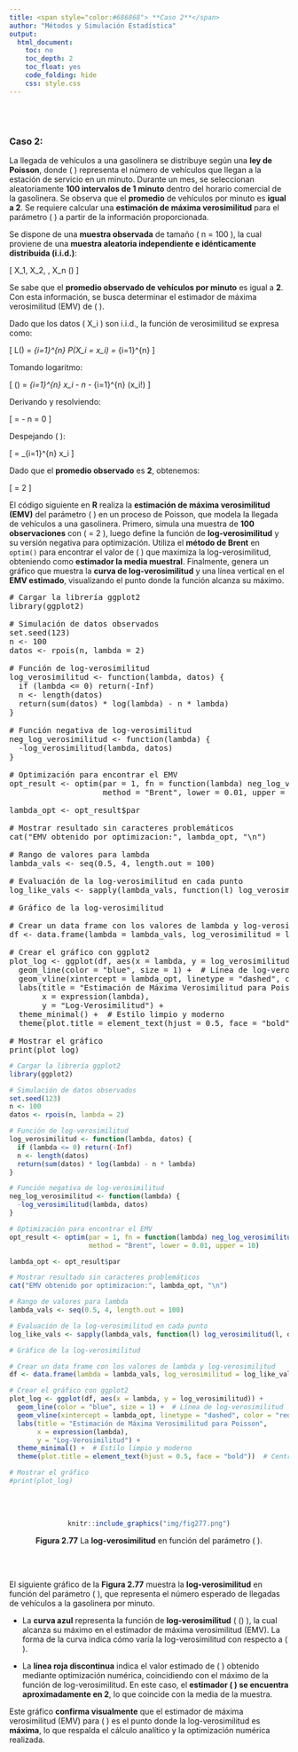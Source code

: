 ```yaml
---
title: <span style="color:#686868"> **Caso 2**</span>
author: "Métodos y Simulación Estadística"
output:
  html_document:
    toc: no
    toc_depth: 2
    toc_float: yes
    code_folding: hide
    css: style.css
---
```




</br></br>
<div class="caja-ejemplo">
<h3>Caso 2:</h3>
<p>

La llegada de vehículos a una gasolinera se distribuye según una **ley de Poisson**, donde \( \lambda \) representa el número de vehículos que llegan a la estación de servicio en un minuto. Durante un mes, se seleccionan aleatoriamente **100 intervalos de 1 minuto** dentro del horario comercial de la gasolinera. Se observa que el **promedio** de vehículos por minuto es **igual a 2**. Se requiere calcular una **estimación de máxima verosimilitud** para el parámetro \( \lambda \) a partir de la información proporcionada.

Se dispone de una **muestra observada** de tamaño \( n = 100 \), la cual proviene de una **muestra aleatoria independiente e idénticamente distribuida (i.i.d.)**:

\[
X_1, X_2, \dots, X_n \sim \text{Poisson}(\lambda)
\]

Se sabe que el **promedio observado de vehículos por minuto** es igual a **2**. Con esta información, se busca determinar el estimador de máxima verosimilitud (EMV) de \( \lambda \).


Dado que los datos \( X_i \) son i.i.d., la función de verosimilitud se expresa como:

\[
L(\lambda) = \prod_{i=1}^{n} P(X_i = x_i) = \prod_{i=1}^{n} \frac{\lambda^{x_i} e^{-\lambda}}{x_i!}
\]

Tomando logaritmo:

\[
\ell(\lambda) = \sum_{i=1}^{n} x_i \log \lambda - n \lambda - \sum_{i=1}^{n} \log(x_i!)
\]

Derivando y resolviendo:

\[
\frac{d\ell}{d\lambda} = \frac{\sum x_i}{\lambda} - n = 0
\]

Despejando \( \lambda \):

\[
\hat{\lambda} = \frac{1}{n} \sum_{i=1}^{n} x_i
\]

Dado que el **promedio observado** es **2**, obtenemos:

\[
\hat{\lambda} = 2
\]



El código siguiente en **R** realiza la **estimación de máxima verosimilitud (EMV)** del parámetro \( \lambda \) en un proceso de Poisson, que modela la llegada de vehículos a una gasolinera. Primero, simula una muestra de **100 observaciones** con \( \lambda = 2 \), luego define la función de **log-verosimilitud** y su versión negativa para optimización. Utiliza el **método de Brent** en `optim()` para encontrar el valor de \( \lambda \) que maximiza la log-verosimilitud, obteniendo como **estimador la media muestral**. Finalmente, genera un gráfico que muestra la **curva de log-verosimilitud** y una línea vertical en el **EMV estimado**, visualizando el punto donde la función alcanza su máximo.
  
<pre>
# Cargar la librería ggplot2
library(ggplot2)

# Simulación de datos observados
set.seed(123)
n <- 100  
datos <- rpois(n, lambda = 2)  

# Función de log-verosimilitud
log_verosimilitud <- function(lambda, datos) {
  if (lambda <= 0) return(-Inf)  
  n <- length(datos)
  return(sum(datos) * log(lambda) - n * lambda)
}

# Función negativa de log-verosimilitud
neg_log_verosimilitud <- function(lambda) {
  -log_verosimilitud(lambda, datos)  
}

# Optimización para encontrar el EMV
opt_result <- optim(par = 1, fn = function(lambda) neg_log_verosimilitud(lambda), 
                    method = "Brent", lower = 0.01, upper = 10)

lambda_opt <- opt_result$par

# Mostrar resultado sin caracteres problemáticos
cat("EMV obtenido por optimizacion:", lambda_opt, "\n")

# Rango de valores para lambda
lambda_vals <- seq(0.5, 4, length.out = 100)

# Evaluación de la log-verosimilitud en cada punto
log_like_vals <- sapply(lambda_vals, function(l) log_verosimilitud(l, datos))

# Gráfico de la log-verosimilitud

# Crear un data frame con los valores de lambda y log-verosimilitud
df <- data.frame(lambda = lambda_vals, log_verosimilitud = log_like_vals)

# Crear el gráfico con ggplot2
plot_log <- ggplot(df, aes(x = lambda, y = log_verosimilitud)) +
  geom_line(color = "blue", size = 1) +  # Línea de log-verosimilitud
  geom_vline(xintercept = lambda_opt, linetype = "dashed", color = "red", size = 1) +  # Línea vertical en EMV
  labs(title = "Estimación de Máxima Verosimilitud para Poisson",
       x = expression(lambda),
       y = "Log-Verosimilitud") +
  theme_minimal() +  # Estilo limpio y moderno
  theme(plot.title = element_text(hjust = 0.5, face = "bold"))  # Centrar título y negrita

# Mostrar el gráfico
print(plot_log)
</pre>



```r
# Cargar la librería ggplot2
library(ggplot2)

# Simulación de datos observados
set.seed(123)
n <- 100  
datos <- rpois(n, lambda = 2)  

# Función de log-verosimilitud
log_verosimilitud <- function(lambda, datos) {
  if (lambda <= 0) return(-Inf)  
  n <- length(datos)
  return(sum(datos) * log(lambda) - n * lambda)
}

# Función negativa de log-verosimilitud
neg_log_verosimilitud <- function(lambda) {
  -log_verosimilitud(lambda, datos)  
}

# Optimización para encontrar el EMV
opt_result <- optim(par = 1, fn = function(lambda) neg_log_verosimilitud(lambda), 
                    method = "Brent", lower = 0.01, upper = 10)

lambda_opt <- opt_result$par

# Mostrar resultado sin caracteres problemáticos
cat("EMV obtenido por optimizacion:", lambda_opt, "\n")

# Rango de valores para lambda
lambda_vals <- seq(0.5, 4, length.out = 100)

# Evaluación de la log-verosimilitud en cada punto
log_like_vals <- sapply(lambda_vals, function(l) log_verosimilitud(l, datos))

# Gráfico de la log-verosimilitud

# Crear un data frame con los valores de lambda y log-verosimilitud
df <- data.frame(lambda = lambda_vals, log_verosimilitud = log_like_vals)

# Crear el gráfico con ggplot2
plot_log <- ggplot(df, aes(x = lambda, y = log_verosimilitud)) +
  geom_line(color = "blue", size = 1) +  # Línea de log-verosimilitud
  geom_vline(xintercept = lambda_opt, linetype = "dashed", color = "red", size = 1) +  # Línea vertical en EMV
  labs(title = "Estimación de Máxima Verosimilitud para Poisson",
       x = expression(lambda),
       y = "Log-Verosimilitud") +
  theme_minimal() +  # Estilo limpio y moderno
  theme(plot.title = element_text(hjust = 0.5, face = "bold"))  # Centrar título y negrita

# Mostrar el gráfico
#print(plot_log)

```



<br/><br/>
<center>
```r
knitr::include_graphics("img/fig277.png")
```
**Figura 2.77** La **log-verosimilitud** en función del parámetro \( \lambda \).
</center>
<br/><br/>


El siguiente gráfico de la **Figura 2.77** muestra la **log-verosimilitud** en función del parámetro \( \lambda \), que representa el número esperado de llegadas de vehículos a la gasolinera por minuto.

- La **curva azul** representa la función de **log-verosimilitud** \( \ell(\lambda) \), la cual alcanza su máximo en el estimador de máxima verosimilitud (EMV).  La forma de la curva  indica cómo varía la log-verosimilitud con respecto a \( \lambda \).

- La **línea roja discontinua** indica el valor estimado de \( \lambda \) obtenido mediante optimización numérica, coincidiendo con el máximo de la función de log-verosimilitud. En este caso, el **estimador \( \hat{\lambda} \) se encuentra aproximadamente en 2**, lo que coincide con la media de la muestra.


Este gráfico **confirma visualmente** que el estimador de máxima verosimilitud (EMV) para \( \lambda \) es el punto donde la log-verosimilitud es **máxima**, lo que respalda el cálculo analítico y la optimización numérica realizada.



</p>
</div>